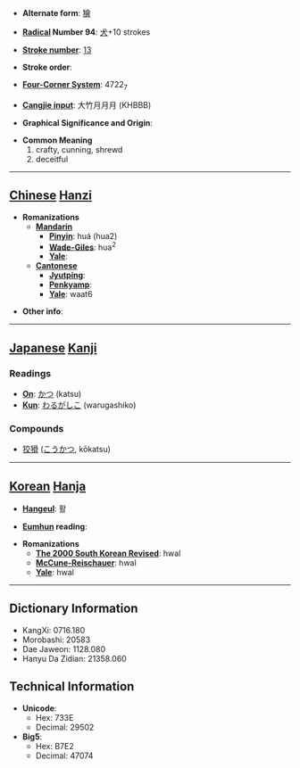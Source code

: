 * '''Alternate form''': [[獪]]

* '''[[Wiktionary:Chinese radical index| Radical]] Number 94''': [[Wiktionary:Chinese radical index 犬|犬]]+10 strokes

* '''[[Wiktionary:Chinese total strokes index|Stroke number]]''': [[Wiktionary:Chinese total strokes index 13|13]]

* '''Stroke order''': 

* '''[[Wiktionary:Chinese four corner index|Four-Corner System]]''': 4722<sub>7</sub>

* '''[[Wiktionary:Chinese Cangjie index|Cangjie input]]''': 大竹月月月 (KHBBB)

* '''Graphical Significance and Origin''': 

* '''Common Meaning'''
*#crafty, cunning, shrewd
*# deceitful


----

== [[Chinese]] [[Hanzi]] ==

* '''Romanizations'''
** '''[[Mandarin]]'''
*** '''[[Pinyin]]''': huá (hua2)
*** '''[[Wade-Giles]]''': hua<sup>2</sup>
*** '''[[Yale]]''': 
** '''[[Cantonese]]'''
*** '''[[Jyutping]]''':
*** '''[[Penkyamp]]''': 
*** '''[[Yale]]''': waat6

* '''Other info''': 

----

== [[Japanese]] [[Kanji]] ==

===Readings===
* '''[[On]]''': [[かつ]] (katsu)
* '''[[Kun]]''': [[わるがしこ]] (warugashiko)
===Compounds===
*[[狡猾]] ([[こうかつ]], kōkatsu)
----

== [[Korean]] [[Hanja]] ==

* '''[[Hangeul]]''': 활

* '''[[Eumhun]] reading''': 

* '''Romanizations'''
** '''[[The 2000 South Korean Revised Romanization|The 2000 South Korean Revised]]''': hwal
** '''[[McCune-Reischauer]]''': hwal
** '''[[Yale]]''': hwal

----

== Dictionary Information ==

* KangXi: 0716.180
* Morobashi: 20583
* Dae Jaweon: 1128.080
* Hanyu Da Zidian: 21358.060

== Technical Information ==

* '''Unicode''':
** Hex: 733E
** Decimal: 29502
* '''Big5''':
** Hex: B7E2
** Decimal: 47074